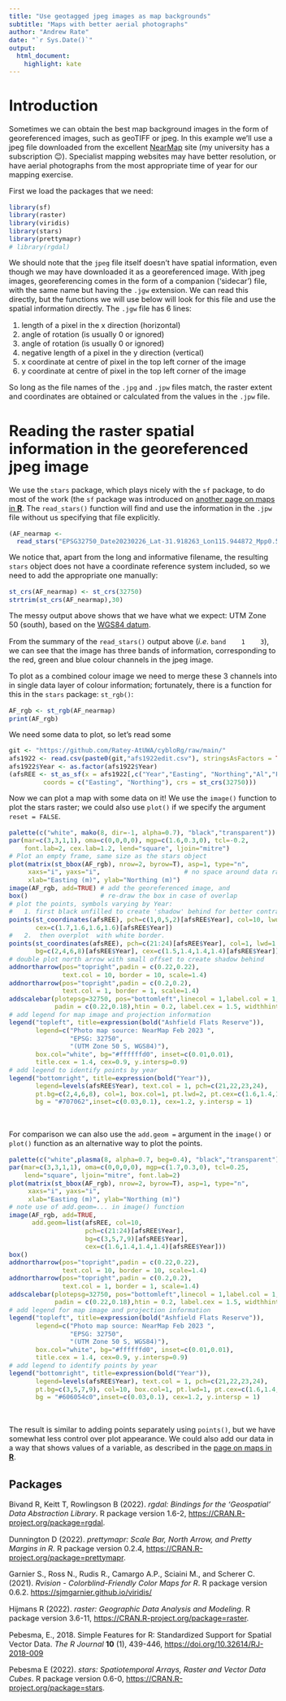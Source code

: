 ```yaml
---
title: "Use geotagged jpeg images as map backgrounds"
subtitle: "Maps with better aerial photographs"
author: "Andrew Rate"
date: "`r Sys.Date()`"
output: 
  html_document:
    highlight: kate
---
```


<style type="text/css">
  body{
  font-size: 11pt;
}
</style>

# Introduction

Sometimes we can obtain the best map background images in the form of
georeferenced images, such as geoTIFF or jpeg. In this example we'll use a jpeg
file downloaded from the excellent
[NearMap](https://www.nearmap.com/au/en){target="_blank"} site (my university
has a subscription 😊). Specialist mapping websites may have better resolution,
or have aerial photographs from the most appropriate time of year for our
mapping exercise.

First we load the packages that we need:

```r
library(sf)
library(raster)
library(viridis)
library(stars)
library(prettymapr)
# library(rgdal)
```

We should note that the `jpeg` file itself doesn't have spatial information, even 
though we may have downloaded it as a georeferenced image. With jpeg images, 
georeferencing comes in the form of a companion ('sidecar') file, with the same
name but having the `.jgw` extension. We can read this directly, but the
functions we will use below will look for this file and use the spatial
information directly. The `.jgw` file has 6 lines:

1. length of a pixel in the x direction (horizontal)
2. angle of rotation (is usually 0 or ignored)
3. angle of rotation (is usually 0 or ignored)
4. negative length of a pixel in the y direction (vertical)
5. x coordinate at centre of pixel in the top left corner of the image
6. y coordinate at centre of pixel in the top left corner of the image

So long as the file names of the `.jpg` and `.jpw` files match, the raster
extent and coordinates are obtained or calculated from the values in the `.jpw`
file.

# Reading the raster spatial information in the georeferenced jpeg image

We use the `stars` package, which plays nicely with the `sf` package, to do most
of the work (the `sf` package was introduced on [another page on maps in
**R**](Rmaps.html). The `read_stars()` function will find and use the
information in the `.jpw` file without us specifying that file explicitly.

```r
(AF_nearmap <- 
  read_stars("EPSG32750_Date20230226_Lat-31.918263_Lon115.944872_Mpp0.597.jpg"))
```

We notice that, apart from the long and informative filename, the resulting 
`stars` object does not have a coordinate reference system included, so we need 
to add the appropriate one manually:

```r
st_crs(AF_nearmap) <- st_crs(32750)
strtrim(st_crs(AF_nearmap),30)
```

The messy output above shows that we have what we expect: UTM Zone 50 (south),
based on the [WGS84 datum](https://support.virtual-surveyor.com/en/support/solutions/articles/1000261351-what-is-wgs84-){target="_blank"}.

From the summary of the `read_stars()` output above (*i.e*. `band    1    3`), 
we can see that the image has three bands of information, corresponding to the
red, green and blue colour channels in the jpeg image.

To plot as a combined colour image we need to merge these 3 channels into in 
single data layer of colour information; fortunately, there is a function 
for this in the `stars` package: `st_rgb()`:

```r
AF_rgb <- st_rgb(AF_nearmap)
print(AF_rgb)
```

We need some data to plot, so let's read some

```r
git <- "https://github.com/Ratey-AtUWA/cybloRg/raw/main/"
afs1922 <- read.csv(paste0(git,"afs1922edit.csv"), stringsAsFactors = TRUE)
afs1922$Year <- as.factor(afs1922$Year)
(afsREE <- st_as_sf(x = afs1922[,c("Year","Easting", "Northing","Al","Fe","REE")],
         coords = c("Easting", "Northing"), crs = st_crs(32750)))
```

Now we can plot a map with some data on it! We use the `image()` function to
plot the stars raster; we could also use `plot()` if we specify the argument
`reset = FALSE`.

```r
palette(c("white", mako(8, dir=-1, alpha=0.7), "black","transparent")) # custom palette
par(mar=c(3,3,1,1), oma=c(0,0,0,0), mgp=c(1.6,0.3,0), tcl=-0.2, 
    font.lab=2, cex.lab=1.2, lend="square", ljoin="mitre")
# Plot an empty frame, same size as the stars object
plot(matrix(st_bbox(AF_rgb), nrow=2, byrow=T), asp=1, type="n", 
     xaxs="i", yaxs="i",                      # no space around data range
     xlab="Easting (m)", ylab="Northing (m)") 
image(AF_rgb, add=TRUE) # add the georeferenced image, and
box()                   # re-draw the box in case of overlap
# plot the points, symbols varying by Year:
#   1. first black unfilled to create 'shadow' behind for better contrast... 
points(st_coordinates(afsREE), pch=c(1,0,5,2)[afsREE$Year], col=10, lwd=2,
       cex=c(1.7,1.6,1.6,1.6)[afsREE$Year])
#   2.  then overplot  with white border. 
points(st_coordinates(afsREE), pch=c(21:24)[afsREE$Year], col=1, lwd=1.5,
       bg=c(2,4,6,8)[afsREE$Year], cex=c(1.5,1.4,1.4,1.4)[afsREE$Year])
# double plot north arrow with small offset to create shadow behind
addnortharrow(pos="topright",padin = c(0.22,0.22), 
              text.col = 10, border = 10, scale=1.4)
addnortharrow(pos="topright",padin = c(0.2,0.2), 
              text.col = 1, border = 1, scale=1.4)
addscalebar(plotepsg=32750, pos="bottomleft",linecol = 1,label.col = 1,
            padin = c(0.22,0.18),htin = 0.2, label.cex = 1.5, widthhint = 0.15)
# add legend for map image and projection information
legend("topleft", title=expression(bold("Ashfield Flats Reserve")),
       legend=c("Photo map source: NearMap Feb 2023 ",
                "EPSG: 32750",
                "(UTM Zone 50 S, WGS84)"),
       box.col="white", bg="#ffffffd0", inset=c(0.01,0.01), 
       title.cex = 1.4, cex=0.9, y.intersp=0.9)
# add legend to identify points by year
legend("bottomright", title=expression(bold("Year")),
       legend=levels(afsREE$Year), text.col = 1, pch=c(21,22,23,24), 
       pt.bg=c(2,4,6,8), col=1, box.col=1, pt.lwd=2, pt.cex=c(1.6,1.4,1.4,1.4), 
       bg = "#707062",inset=c(0.03,0.1), cex=1.2, y.intersp = 1)
```

<p>&nbsp;</p>

For comparison we can also use the `add.geom =` argument in the `image()` or
`plot()` function as an alternative way to plot the points.

```r
palette(c("white",plasma(8, alpha=0.7, beg=0.4), "black","transparent"))
par(mar=c(3,3,1,1), oma=c(0,0,0,0), mgp=c(1.7,0.3,0), tcl=0.25,
    lend="square", ljoin="mitre", font.lab=2)
plot(matrix(st_bbox(AF_rgb), nrow=2, byrow=T), asp=1, type="n", 
     xaxs="i", yaxs="i",
     xlab="Easting (m)", ylab="Northing (m)")
# note use of add.geom=... in image() function
image(AF_rgb, add=TRUE, 
      add.geom=list(afsREE, col=10, 
                    pch=c(21:24)[afsREE$Year], 
                    bg=c(3,5,7,9)[afsREE$Year], 
                    cex=c(1.6,1.4,1.4,1.4)[afsREE$Year]))
box()
addnortharrow(pos="topright",padin = c(0.22,0.22), 
              text.col = 10, border = 10, scale=1.4)
addnortharrow(pos="topright",padin = c(0.2,0.2), 
              text.col = 1, border = 1, scale=1.4)
addscalebar(plotepsg=32750, pos="bottomleft",linecol = 1,label.col = 1,
            padin = c(0.22,0.18),htin = 0.2, label.cex = 1.5, widthhint = 0.15)
# add legend for map image and projection information
legend("topleft", title=expression(bold("Ashfield Flats Reserve")),
       legend=c("Photo map source: NearMap Feb 2023 ",
                "EPSG: 32750",
                "(UTM Zone 50 S, WGS84)"),
       box.col="white", bg="#ffffffd0", inset=c(0.01,0.01), 
       title.cex = 1.4, cex=0.9, y.intersp=0.9)
# add legend to identify points by year
legend("bottomright", title=expression(bold("Year")),
       legend=levels(afsREE$Year), text.col = 1, pch=c(21,22,23,24), 
       pt.bg=c(3,5,7,9), col=10, box.col=1, pt.lwd=1, pt.cex=c(1.6,1.4,1.4,1.4), 
       bg = "#606054c0",inset=c(0.03,0.1), cex=1.2, y.intersp = 1)
```

<p>&nbsp;</p>

The result is similar to adding points separately using `points()`, but we have
somewhat less control over plot appearance. We could also add our data in a way
that shows values of a variable, as described in the [page on maps in
**R**](Rmaps.html).

## Packages

Bivand R, Keitt T, Rowlingson B (2022). *rgdal: Bindings for the 'Geospatial' Data Abstraction*
  *Library*. R package version 1.6-2, [https://CRAN.R-project.org/package=rgdal](https://CRAN.R-project.org/package=rgdal){target="_blank"}.
  
Dunnington D (2022). _prettymapr: Scale Bar, North Arrow, and Pretty Margins in
R_. R package version 0.2.4,
[https://CRAN.R-project.org/package=prettymapr](https://CRAN.R-project.org/package=prettymapr){target="_blank"}.
  
Garnier S., Ross N., Rudis R., Camargo A.P., Sciaini M., and Scherer C.
  (2021). *Rvision - Colorblind-Friendly Color Maps for R*. R package version 0.6.2. [https://sjmgarnier.github.io/viridis/](https://sjmgarnier.github.io/viridis/){target="_blank"}

Hijmans R (2022). _raster: Geographic Data Analysis and Modeling_. R package
version 3.6-11,
[https://CRAN.R-project.org/package=raster](https://CRAN.R-project.org/package=raster){target="_blank"}.

Pebesma, E., 2018. Simple Features for R: Standardized Support for Spatial Vector Data. *The R*
  *Journal* **10** (1), 439-446, [https://doi.org/10.32614/RJ-2018-009](https://doi.org/10.32614/RJ-2018-009){target="_blank"}

Pebesma E (2022). _stars: Spatiotemporal Arrays, Raster and Vector Data Cubes_.
R package version 0.6-0,
[https://CRAN.R-project.org/package=stars](https://CRAN.R-project.org/package=stars){target="_blank"}.

